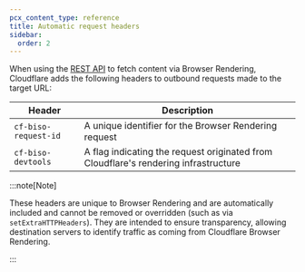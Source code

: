 ```yaml
---
pcx_content_type: reference
title: Automatic request headers
sidebar:
  order: 2
---
```


When using the [REST API](/browser-rendering/rest-api/) to fetch content via Browser Rendering, Cloudflare adds the following headers to outbound requests made to the target URL:

| Header               | Description                                                                         |
| -------------------- | ----------------------------------------------------------------------------------- |
| `cf-biso-request-id` | A unique identifier for the Browser Rendering request                               |
| `cf-biso-devtools`   | A flag indicating the request originated from Cloudflare's rendering infrastructure |

:::note[Note]

These headers are unique to Browser Rendering and are automatically included and cannot be removed or overridden (such as via `setExtraHTTPHeaders`). They are intended to ensure transparency, allowing destination servers to identify traffic as coming from Cloudflare Browser Rendering.

:::
